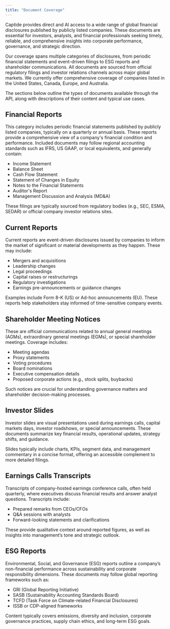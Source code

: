 ```yaml
---
title: "Document Coverage"
---
```


Captide provides direct and AI access to a wide range of global financial disclosures published by publicly listed companies. These documents are essential for investors, analysts, and financial professionals seeking timely, reliable, and comprehensive insights into corporate performance, governance, and strategic direction.

Our coverage spans multiple categories of disclosures, from periodic financial statements and event-driven filings to ESG reports and shareholder communications. All documents are sourced from official regulatory filings and investor relations channels across major global markets. We currently offer comprehensive coverage of companies listed in the United States, Canada, Europe, and Australia.

The sections below outline the types of documents available through the API, along with descriptions of their content and typical use cases.

## Financial Reports

This category includes periodic financial statements published by publicly listed companies, typically on a quarterly or annual basis. These reports provide a comprehensive view of a company's financial condition and performance. Included documents may follow regional accounting standards such as IFRS, US GAAP, or local equivalents, and generally contain:
- Income Statement
- Balance Sheet
- Cash Flow Statement
- Statement of Changes in Equity
- Notes to the Financial Statements
- Auditor's Report
- Management Discussion and Analysis (MD&A)

These filings are typically sourced from regulatory bodies (e.g., SEC, ESMA, SEDAR) or official company investor relations sites.

## Current Reports

Current reports are event-driven disclosures issued by companies to inform the market of significant or material developments as they happen. These may include:
- Mergers and acquisitions
- Leadership changes
- Legal proceedings
- Capital raises or restructurings
- Regulatory investigations
- Earnings pre-announcements or guidance changes

Examples include Form 8-K (US) or Ad-hoc announcements (EU). These reports help stakeholders stay informed of time-sensitive company events.

## Shareholder Meeting Notices

These are official communications related to annual general meetings (AGMs), extraordinary general meetings (EGMs), or special shareholder meetings. Coverage includes:
- Meeting agendas
- Proxy statements
- Voting procedures
- Board nominations
- Executive compensation details
- Proposed corporate actions (e.g., stock splits, buybacks)

Such notices are crucial for understanding governance matters and shareholder decision-making processes.

## Investor Slides

Investor slides are visual presentations used during earnings calls, capital markets days, investor roadshows, or special announcements. These documents summarize key financial results, operational updates, strategy shifts, and guidance.

Slides typically include charts, KPIs, segment data, and management commentary in a concise format, offering an accessible complement to more detailed filings.

## Earnings Calls Transcripts

Transcripts of company-hosted earnings conference calls, often held quarterly, where executives discuss financial results and answer analyst questions. Transcripts include:
- Prepared remarks from CEOs/CFOs
- Q&A sessions with analysts
- Forward-looking statements and clarifications

These provide qualitative context around reported figures, as well as insights into management’s tone and strategic outlook.

## ESG Reports

Environmental, Social, and Governance (ESG) reports outline a company’s non-financial performance across sustainability and corporate responsibility dimensions. These documents may follow global reporting frameworks such as:
- GRI (Global Reporting Initiative)
- SASB (Sustainability Accounting Standards Board)
- TCFD (Task Force on Climate-related Financial Disclosures)
- ISSB or CDP-aligned frameworks

Content typically covers emissions, diversity and inclusion, corporate governance practices, supply chain ethics, and long-term ESG goals.
